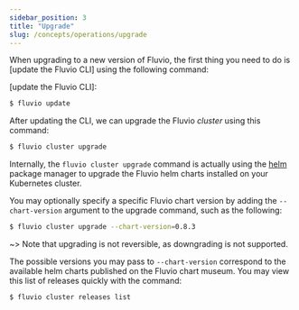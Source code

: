 ```yaml
---
sidebar_position: 3
title: "Upgrade"
slug: /concepts/operations/upgrade
---
```


When upgrading to a new version of Fluvio, the first thing you need to do
is [update the Fluvio CLI] using the following command:

[update the Fluvio CLI]:

```bash copy="fl"
$ fluvio update
```

After updating the CLI, we can upgrade the Fluvio _cluster_ using this command:

```bash copy="fl"
$ fluvio cluster upgrade
```

Internally, the `fluvio cluster upgrade` command is actually using the
<a href="https://helm.sh/docs/helm/helm_upgrade/" target="_blank">helm</a>
package manager to upgrade the Fluvio helm charts installed on
your Kubernetes cluster.

You may optionally specify a specific Fluvio chart version by adding
the `--chart-version` argument to the upgrade command, such as the following:

```bash copy="fl"
$ fluvio cluster upgrade --chart-version=0.8.3
```

~> Note that upgrading is not reversible, as downgrading is not supported.

The possible versions you may pass to `--chart-version` correspond to the
available helm charts published on the Fluvio chart museum. You may view
this list of releases quickly with the command:

```bash copy="fl"
$ fluvio cluster releases list
```
